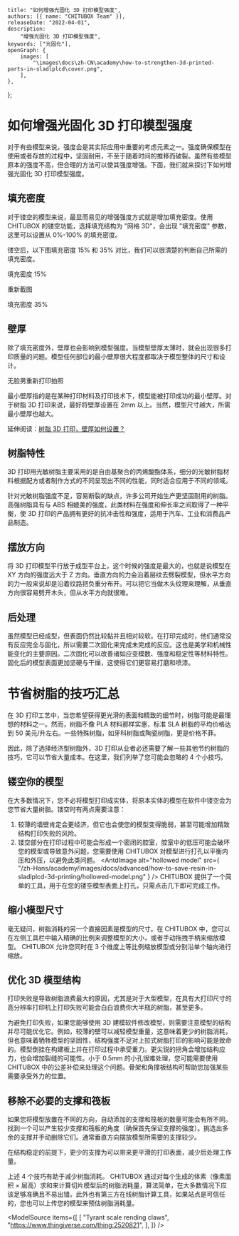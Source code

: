
	title: "如何增强光固化 3D 打印模型强度",
	authors: [{ name: "CHITUBOX Team" }],
	releaseDate: "2022-04-01",
	description:
		"增强光固化 3D 打印模型强度",
	keywords: ["光固化"],
	openGraph: {
		images: [
			"\images\docs\zh-CN\academy\how-to-strengthen-3d-printed-parts-in-sladlplcd\cover.png",
		],
	},
};

# 如何增强光固化 3D 打印模型强度

对于有些模型来说，强度会是其实际应用中重要的考虑元素之一。强度确保模型在使用或者存放的过程中，坚固耐用，不至于随着时间的推移而破裂。虽然有些模型原本的强度不高，但合理的方法可以使其强度增强。下面，我们就来探讨下如何增强光固化 3D 打印模型强度。

## 填充密度

对于镂空的模型来说，最显而易见的增强强度方式就是增加填充密度。使用 CHITUBOX 的镂空功能，选择填充结构为 "网格 3D"，会出现 "填充密度" 参数，这里可以设置从 0%-100% 的填充密度。

镂空后，以下图填充密度 15% 和 35% 对比，我们可以很清楚的判断自己所需的填充密度。

<ImageContainer>
	<AntdImage
		alt="15 infill density"
		src={
			"public\images\docs\zh-CN\academy\how-to-strengthen-3d-printed-parts-in-sladlplcd\15-infill-density.jpg"
		}
	/>
</ImageContainer>

填充密度 15%

<ImageContainer>
	<AntdImage
		alt="35 infill density"
		src={
			"\images\docs\zh-CN\academy\how-to-strengthen-3d-printed-parts-in-sladlplcd\35-infill-density.jpg"
		}
	/>
</ImageContainer>重新截图 

填充密度 35%

## 壁厚

除了填充密度外，壁厚也会影响到模型强度。当模型壁厚太薄时，就会出现很多打印质量的问题。模型任何部位的最小壁厚很大程度都取决于模型整体的尺寸和设计。

<ImageContainer>
	<AntdImage
		alt="scale down the model"
		src={
			"/zh-Hans/academy/images/docs/advanced/how-to-save-resin-in-sladlplcd-3d-printing/scale-down-the-model.gif"
		}
	/>
</ImageContainer> 无脸男重新打印拍照

最小壁厚指的是在某种打印材料及打印技术下，模型能被打印成功的最小壁厚。对于树脂 3D 打印来说，最好将壁厚设置在 2mm 以上。当然，模型尺寸越大，所需最小壁厚也越大。

延伸阅读：[树脂 3D 打印，壁厚如何设置？](https://www.chitubox.com/zh-CN/article/support/howto/chitubox-free/editing/26)

## 树脂特性

3D 打印用光敏树脂主要采用的是自由基聚合的丙烯酸酯体系，细分的光敏树脂材料根据配方或者制作方式的不同呈现出不同的性能，同时适合应用于不同的领域。

 <ImageContainer>
	<AntdImage
		alt="high strength resin"
		src={
			"\images\docs\zh-CN\academy\how-to-strengthen-3d-printed-parts-in-sladlplcd\high-strength-resin.gif"
		}
	/>

针对光敏树脂强度不足，容易断裂的缺点，许多公司开始生产更坚固耐用的树脂。高强树脂具有与 ABS 相媲美的强度，此类材料在强度和伸长率之间取得了一种平衡，使 3D 打印的产品拥有更好的抗冲击性和强度，适用于汽车、工业和消费品产品制造。

## 摆放方向

将 3D 打印模型平行放于成型平台上，这个时候的强度是最大的，也就是说模型在 XY 方向的强度远大于 Z 方向。垂直方向的力会沿着层纹去劈裂模型，但水平方向的力一般来说却是沿着纹路把负重分布开。可以把它当做木头纹理来理解，从垂直方向很容易劈开木头，但从水平方向就很难。

 <ImageContainer>
	<AntdImage
		alt="different tension loads"
		src={
			"\images\docs\zh-CN\academy\how-to-strengthen-3d-printed-parts-in-sladlplcd\different-tension-loads.png"
		}
	/>

## 后处理

虽然模型已经成型，但表面仍然比较黏并且相对较软。在打印完成时，他们通常没有反应完全与固化，所以需要二次固化来完成未完成的反应。这也是美学和机械性能变化的主要原因。二次固化可以改善诸如应变模数、强度和稳定性等材料特性。固化后的模型表面更加坚硬与干燥，这使得它们更容易打磨和喷漆。







# 节省树脂的技巧汇总

在 3D 打印工艺中，当您希望获得更光滑的表面和精致的细节时，树脂可能是最理想的材料之一。然而，树脂不像 PLA 材料那样实惠，标准 SLA 树脂的平均价格达到 50 美元/升左右。一些特殊树脂，如牙科树脂或陶瓷树脂，更是价格不菲。

因此，除了选择经济型树脂外，3D 打印从业者必还需要了解一些其他节约树脂的技巧，它可以节省大量成本。在这里，我们列举了您可能会忽略的 4 个小技巧。

## 镂空你的模型

在大多数情况下，您不必将模型打印成实体，将原本实体的模型在软件中镂空会为您节省大量树脂。镂空时有两点需要注意：

1. 较薄的墙壁肯定会更经济，但它也会使您的模型变得脆弱，甚至可能增加精致结构打印失败的风险。
1. 镂空部分在打印过程中可能会形成一个密闭的腔室，腔室中的低压可能会破坏您的模型或导致意外问题，您需要使用 CHITUBOX 对模型进行打孔以平衡内压和外压，以避免此类问题。
    <ImageContainer>
    	<AntdImage
    		alt="hollowed model"
    		src={
    			"/zh-Hans/academy/images/docs/advanced/how-to-save-resin-in-sladlplcd-3d-printing/hollowed-model.png"
    		}
    	/>
    </ImageContainer>
    CHITUBOX 提供了一个简单的工具，用于在您的镂空模型表面上打孔，只需点击几下即可完成工作。

## 缩小模型尺寸

毫无疑问，树脂消耗的另一个直接因素是模型的尺寸。在 CHITUBOX 中，您可以在左侧工具栏中输入精确的比例来调整模型的大小，或者手动拖拽手柄来缩放模型。 CHITUBOX 允许您同时在 3 个维度上等比例缩放模型或分别沿单个轴向进行缩放。

<ImageContainer>
	<AntdImage
		alt="scale down the model"
		src={
			"/zh-Hans/academy/images/docs/advanced/how-to-save-resin-in-sladlplcd-3d-printing/scale-down-the-model.gif"
		}
	/>
</ImageContainer>

## 优化 3D 模型结构

打印失败是导致树脂浪费最大的原因，尤其是对于大型模型，在具有大打印尺寸的高分辨率打印机上打印失败可能会白白浪费你大半瓶的树脂，甚至更多。

为避免打印失败，如果您能够使用 3D 建模软件修改模型，则需要注意模型的结构并尽可能优化它。例如，较薄的壁可以减轻模型重量，这意味着更少的树脂消耗，但也意味着牺牲模型的坚固性，结构强度不足对上拉式树脂打印的影响可能是致命的。模型倒挂在构建板上并在打印过程中承受重力。更尖锐的拐角会增加结构应力，也会增加裂缝的可能性。小于 0.5mm 的小孔很难处理，您可能需要使用 CHITUBOX 中的公差补偿来处理这个问题。骨架和角撑板结构可帮助您加强某些需要承受外力的位置。

<ImageContainer>
	<AntdImage
		alt="ribs and gussets"
		src={
			"/zh-Hans/academy/images/docs/advanced/how-to-save-resin-in-sladlplcd-3d-printing/ribs-and-gussets.png"
		}
	/>
</ImageContainer>

## 移除不必要的支撑和筏板

如果您将模型放置在不同的方向，自动添加的支撑和筏板的数量可能会有所不同。找到一个可以产生较少支撑和筏板的角度（确保首先保证支撑的强度）。挑选出多余的支撑并手动删除它们。通常垂直方向摆放模型所需要的支撑较少。

<DocsColumnContainer>
	<DocsColumn>
		<div className="flex flex-col items-center justify-center w-[400px] gap-2">
			<div
				className="flex items-center
				drop-shadow-lg"
			>
				<AntdImage
					alt="more-auto-supports"
					src={
						"/zh-Hans/academy/images/docs/advanced/how-to-save-resin-in-sladlplcd-3d-printing/more-auto-supports.png"
					}
				/>
			</div>
		</div>
	</DocsColumn>
	<DocsColumn>
		<div className="flex flex-col items-center justify-center w-[321px] gap-2">
			<div
				className="flex items-center
				drop-shadow-lg"
			>
				<AntdImage
					alt="less auto-supports"
					src={
						"/zh-Hans/academy/images/docs/advanced/how-to-save-resin-in-sladlplcd-3d-printing/less-auto-supports.png"
					}
				/>
			</div>
		</div>
	</DocsColumn>
</DocsColumnContainer>

在结构稳定的前提下，更少的支撑为可以带来更平滑的打印表面，减少后处理工作量。

上述 4 个技巧有助于减少树脂消耗。 CHITUBOX 通过对每个生成的体素（像素面积 × 层高）求和来计算切片模型后的树脂消耗量，算法简单，在大多数情况下应该足够准确且不易出错。此外也有第三方在线树脂计算工具，如果站点是可信任的，您也可以上传您的模型来预估树脂消耗量。

<ImageContainer>
	<AntdImage
		alt="resin consumption"
		src={
			"/zh-Hans/academy/images/docs/advanced/how-to-save-resin-in-sladlplcd-3d-printing/resin-consumption.png"
		}
	/>
</ImageContainer>

<ModelSource
	items={[
		[
			"Tyrant scale rending claws",
			"https://www.thingiverse.com/thing:2520821",
		],
	]}
/>
